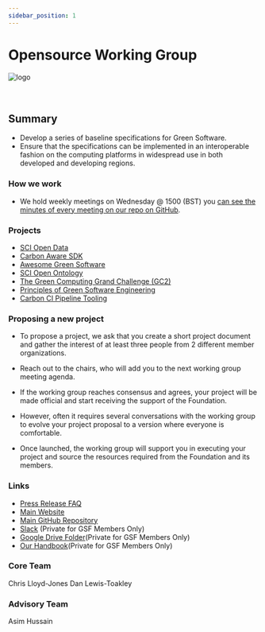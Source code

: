 ```yaml
---
sidebar_position: 1
---
```



# Opensource Working Group

<div class="intro-logo">
  <img src="/img/logo.svg" alt="logo" />
</div>
<br />
<br />

## Summary

- Develop a series of baseline specifications for Green Software.
- Ensure that the specifications can be implemented in an interoperable fashion on the computing platforms in widespread use in both developed and developing regions.

### How we work

- We hold weekly meetings on Wednesday @ 1500 (BST) you [can see the minutes of every meeting on our repo on GitHub](https://github.com/Green-Software-Foundation/innovation_wg/tree/main/Agenda_Minutes).

### Projects

- [SCI Open Data](https://greensoftware.foundation/projects/sci-open-data)
- [Carbon Aware SDK](https://greensoftware.foundation/projects/carbon-aware-sdk)
- [Awesome Green Software](https://greensoftware.foundation/projects/awesome-green-software)
- [SCI Open Ontology](https://greensoftware.foundation/projects/sci-open-ontology)
- [The Green Computing Grand Challenge (GC2)](https://greensoftware.foundation/projects/the-green-computing-grand-challenge-gc2)
- [Principles of Green Software Engineering](https://greensoftware.foundation/projects/principles-of-green-software-engineering)
- [Carbon CI Pipeline Tooling](https://greensoftware.foundation/projects/carbon-ci-pipeline-tooling)

### Proposing a new project

- To propose a project, we ask that you create a short project document and gather the interest of at least three people from 2 different member organizations.

- Reach out to the chairs, who will add you to the next working group meeting agenda.

- If the working group reaches consensus and agrees, your project will be made official and start receiving the support of the Foundation.

- However, often it requires several conversations with the working group to evolve your project proposal to a version where everyone is comfortable.

- Once launched, the working group will support you in executing your project and source the resources required from the Foundation and its members.

### Links

- [Press Release FAQ](https://github.com/Green-Software-Foundation/pr-faqs/blob/main/live/green-software-principles.pr-faq.md)
- [Main Website](https://standards.greensoftware.foundation/)
- [Main GitHub Repository](https://github.com/Green-Software-Foundation/innovation_wg)
- [Slack](https://greensoftwarefdn.slack.com/archives/C028640QYSV) (Private for GSF Members Only)
- [Google Drive Folder](https://drive.google.com/drive/folders/10OSmLJ_qI_t5IFLnonET29xuhnACRfVT)(Private for GSF Members Only)
- [Our Handbook](https://docs.google.com/document/d/1Isqet7zsYMDeLTbe3O63tJO1vsIBAcd-HW3-Akz3mdY/edit?usp=sharing)(Private for GSF Members Only)

### Core Team

<TeamMembers>
  <TeamMember
    role="Head of Open Technologies"
    company="Avanade"
    github="sealjay"
    twitter="sealjay_clj"
    linkedin="chrislloydjones"
  >
    Chris Lloyd-Jones
  </TeamMember>
  <TeamMember
    role="Green Cloud Lead & Senior Developer Consultant"
    company="ThoughtWorks"
    github="dtoakley"
    twitter="dtoakley"
    linkedin="danlewistoakley"
  >
    Dan Lewis-Toakley
  </TeamMember>
</TeamMembers>

### Advisory Team

<TeamMembers>
  <TeamMember
    role="PM"
    company="GSF"
    github="jawache"
    twitter="jawache"
    linkedin="jawache"
  >
    Asim Hussain
  </TeamMember>
</TeamMembers>
